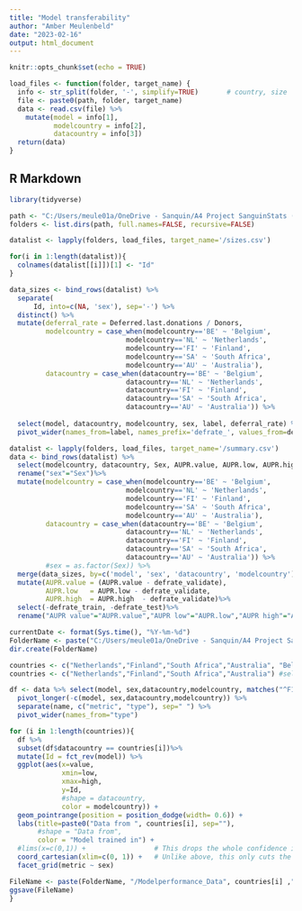 ```yaml
---
title: "Model transferability"
author: "Amber Meulenbeld"
date: "2023-02-16"
output: html_document
---
```


```r
knitr::opts_chunk$set(echo = TRUE)

load_files <- function(folder, target_name) {
  info <- str_split(folder, '-', simplify=TRUE)       # country, size
  file <- paste0(path, folder, target_name)
  data <- read.csv(file) %>%
    mutate(model = info[1],
           modelcountry = info[2],
           datacountry = info[3])
  return(data)
}
```

## R Markdown

```r
library(tidyverse)
```

```r
path <- "C:/Users/meule01a/OneDrive - Sanquin/A4 Project SanguinStats (OD)/07 Resultaten/20230301 SanguinStats results overview/results/"
folders <- list.dirs(path, full.names=FALSE, recursive=FALSE)

datalist <- lapply(folders, load_files, target_name='/sizes.csv')

for(i in 1:length(datalist)){
  colnames(datalist[[i]])[1] <- "Id"
}

data_sizes <- bind_rows(datalist) %>%
  separate(
      Id, into=c(NA, 'sex'), sep='-') %>%
  distinct() %>%
  mutate(deferral_rate = Deferred.last.donations / Donors,
         modelcountry = case_when(modelcountry=='BE' ~ 'Belgium',
                             modelcountry=='NL' ~ 'Netherlands',
                             modelcountry=='FI' ~ 'Finland',
                             modelcountry=='SA' ~ 'South Africa',
                             modelcountry=='AU' ~ 'Australia'),
         datacountry = case_when(datacountry=='BE' ~ 'Belgium',
                             datacountry=='NL' ~ 'Netherlands',
                             datacountry=='FI' ~ 'Finland',
                             datacountry=='SA' ~ 'South Africa',
                             datacountry=='AU' ~ 'Australia')) %>%
  
  select(model, datacountry, modelcountry, sex, label, deferral_rate) %>%
  pivot_wider(names_from=label, names_prefix='defrate_', values_from=deferral_rate)

datalist <- lapply(folders, load_files, target_name='/summary.csv')
data <- bind_rows(datalist) %>%
  select(modelcountry, datacountry, Sex, AUPR.value, AUPR.low, AUPR.high, AUROC.value, AUROC.low, AUROC.high, F1.value, F1.low, F1.high,model) %>%
  rename("sex"="Sex")%>%
  mutate(modelcountry = case_when(modelcountry=='BE' ~ 'Belgium',
                             modelcountry=='NL' ~ 'Netherlands',
                             modelcountry=='FI' ~ 'Finland',
                             modelcountry=='SA' ~ 'South Africa',
                             modelcountry=='AU' ~ 'Australia'),
         datacountry = case_when(datacountry=='BE' ~ 'Belgium',
                             datacountry=='NL' ~ 'Netherlands',
                             datacountry=='FI' ~ 'Finland',
                             datacountry=='SA' ~ 'South Africa',
                             datacountry=='AU' ~ 'Australia')) %>%
         #sex = as.factor(Sex)) %>%
  merge(data_sizes, by=c('model', 'sex', 'datacountry', 'modelcountry'), all.x=TRUE) %>%
  mutate(AUPR.value = (AUPR.value - defrate_validate),
         AUPR.low   = AUPR.low - defrate_validate,
         AUPR.high  = AUPR.high  - defrate_validate)%>%
  select(-defrate_train, -defrate_test)%>%
  rename("AUPR value"="AUPR.value","AUPR low"="AUPR.low","AUPR high"="AUPR.high","AUROC value"="AUROC.value","AUROC low"= "AUROC.low","AUROC high"="AUROC.high","F1 value"="F1.value","F1 low"="F1.low","F1 high"="F1.high")
```



```r
currentDate <- format(Sys.time(), "%Y-%m-%d")
FolderName <- paste("C:/Users/meule01a/OneDrive - Sanquin/A4 Project SanguinStats (OD)/07 Resultaten/20230301 SanguinStats results overview/figures/", currentDate,sep="")
dir.create(FolderName)

countries <- c("Netherlands","Finland","South Africa","Australia", "Belgium")
countries <- c("Netherlands","Finland","South Africa","Australia") #selected only finland and NL because we only ran models on these data

df <- data %>% select(model, sex,datacountry,modelcountry, matches("^F1|^AUROC|AUPR")) %>%
  pivot_longer(-c(model, sex,datacountry,modelcountry)) %>%
  separate(name, c("metric", "type"), sep=" ") %>%
  pivot_wider(names_from="type")

for (i in 1:length(countries)){
  df %>%
  subset(df$datacountry == countries[i])%>%
  mutate(Id = fct_rev(model)) %>%
  ggplot(aes(x=value, 
             xmin=low, 
             xmax=high, 
             y=Id, 
             #shape = datacountry, 
             color = modelcountry)) +
  geom_pointrange(position = position_dodge(width= 0.6)) +
  labs(title=paste0("Data from ", countries[i], sep=""),  
       #shape = "Data from",
       color = "Model trained in") +
  #lims(x=c(0,1)) +                 # This drops the whole confidence interval if it is party outside limits
  coord_cartesian(xlim=c(0, 1)) +   # Unlike above, this only cuts the interval instead of dropping
  facet_grid(metric ~ sex)

FileName <- paste(FolderName, "/Modelperformance_Data", countries[i] ,".png",sep="")
ggsave(FileName)
}

```

